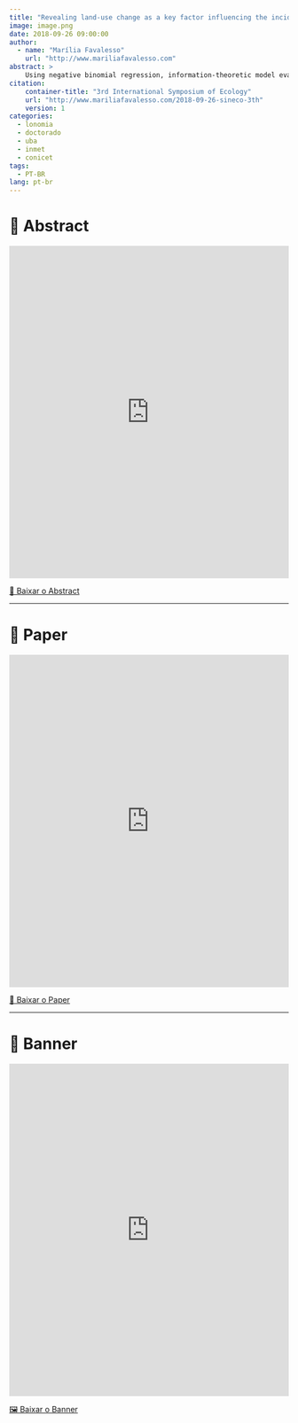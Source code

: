 ```yaml
---
title: "Revealing land-use change as a key factor influencing the incidence of envenomation by <i>Lonomia</i> sp. in southern Brazil"
image: image.png
date: 2018-09-26 09:00:00
author:
  - name: "Marília Favalesso"
    url: "http://www.mariliafavalesso.com"
abstract: >
    Using negative binomial regression, information-theoretic model evaluation/averaging, and external model validation, we investigated the effects of landscape (% of preserved areas, % of agricultural areas, % of preserved areas near agricultural areas and % of forest areas) and climatic covariates (temperature and rainfall in summer, Δ temperature and rainfall between summer and winter and Δ temperature and rainfall between summer and annual values) on cases of lonomism documented by DATASUS during the period of 2001-2006 at municipalities of southern Brazil.
citation: 
    container-title: "3rd International Symposium of Ecology"
    url: "http://www.mariliafavalesso.com/2018-09-26-sineco-3th"
    version: 1
categories:
  - lonomia
  - doctorado
  - uba
  - inmet
  - conicet
tags: 
  - PT-BR
lang: pt-br
---
```


# 📑 Abstract

<div class="pdf-container">
  <iframe src="https://docs.google.com/gview?embedded=true&url=https://raw.githubusercontent.com/mmfava/apresentacoes-eventos-cientificos-doc/main/2018%20SINECO%20-%20UNILA%2C%20Foz%20do%20Iguaçu/resumen.pdf" 
          width="100%" 
          height="600px" 
          style="border: none;">
  </iframe>

  <a href="https://docs.google.com/gview?embedded=true&url=https://raw.githubusercontent.com/mmfava/apresentacoes-eventos-cientificos-doc/main/2018%20SINECO%20-%20UNILA%2C%20Foz%20do%20Iguaçu/resumen.pdf" 
     class="btn btn-primary" target="_blank">
     📄 Baixar o Abstract
  </a>
</div>

---

# 📜 Paper

<div class="pdf-container">
  <iframe src="https://docs.google.com/gview?embedded=true&url=https://raw.githubusercontent.com/mmfava/apresentacoes-eventos-cientificos-doc/main/2018%20SINECO%20-%20UNILA%2C%20Foz%20do%20Iguaçu/texto.pdf" 
          width="100%" 
          height="600px" 
          style="border: none;">
  </iframe>

  <a href="https://docs.google.com/gview?embedded=true&url=https://raw.githubusercontent.com/mmfava/apresentacoes-eventos-cientificos-doc/main/2018%20SINECO%20-%20UNILA%2C%20Foz%20do%20Iguaçu/texto.pdf" 
     class="btn btn-success" target="_blank">
     📑 Baixar o Paper
  </a>
</div>

---

# 🎨 Banner

<div class="pdf-container">
  <iframe src="https://docs.google.com/gview?embedded=true&url=https://raw.githubusercontent.com/mmfava/apresentacoes-eventos-cientificos-doc/main/2018%20SINECO%20-%20UNILA%2C%20Foz%20do%20Iguaçu/banner.pdf" 
          width="100%" 
          height="600px" 
          style="border: none;">
  </iframe>

  <a href="https://docs.google.com/gview?embedded=true&url=https://raw.githubusercontent.com/mmfava/apresentacoes-eventos-cientificos-doc/main/2018%20SINECO%20-%20UNILA%2C%20Foz%20do%20Iguaçu/banner.pdf" 
     class="btn btn-info" target="_blank">
     🖼️ Baixar o Banner
  </a>
</div>
